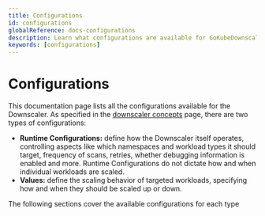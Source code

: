 ```yaml
---
title: Configurations
id: configurations
globalReference: docs-configurations
description: Learn what configurations are available for GoKubeDownscaler
keywords: [configurations]
---
```



# Configurations

This documentation page lists all the configurations available for the Downscaler.
As specified in the [downscaler concepts](ref:docs-scopes-and-scaling) page, there are two types of configurations:

- **Runtime Configurations:** define how the Downscaler itself operates, controlling aspects like which namespaces and
  workload types it should target, frequency of scans, retries, whether debugging information is enabled and more.
  Runtime Configurations do not dictate how and when individual workloads are scaled.
- **Values:** define the scaling behavior of targeted workloads, specifying how and when they should be scaled up or
  down.

The following sections cover the available configurations for each type

<DocCardList />
